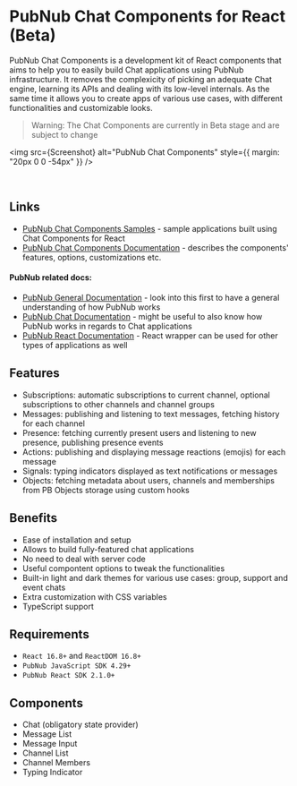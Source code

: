 
<Meta title="Introduction/About" />

# PubNub Chat Components for React (Beta)

PubNub Chat Components is a development kit of React components that aims to help you to easily build
Chat applications using PubNub infrastructure. It removes the complexicity of picking an adequate
Chat engine, learning its APIs and dealing with its low-level internals. As the same time it allows
you to create apps of various use cases, with different functionalities and customizable looks.

> Warning: The Chat Components are currently in Beta stage and are subject to change

<img src={Screenshot} alt="PubNub Chat Components" style={{ margin: "20px 0 0 -54px" }} />

<br />

## Links

- [PubNub Chat Components Samples](https://pubnub.github.io/react-chat-components/samples) - sample
  applications built using Chat Components for React
- [PubNub Chat Components Documentation](https://pubnub.github.io/react-chat-components/docs) - describes
  the components' features, options, customizations etc.

#### PubNub related docs:

- [PubNub General Documentation](https://www.pubnub.com/docs/platform/home) - look into this first to
  have a general understanding of how PubNub works
- [PubNub Chat Documentation](https://www.pubnub.com/docs/chat/overview) - might be useful to also
  know how PubNub works in regards to Chat applications
- [PubNub React Documentation](https://www.pubnub.com/docs/chat/react/setup) - React wrapper can
  be used for other types of applications as well

## Features

- Subscriptions: automatic subscriptions to current channel, optional subscriptions to other channels and channel groups
- Messages: publishing and listening to text messages, fetching history for each channel
- Presence: fetching currently present users and listening to new presence, publishing presence events
- Actions: publishing and displaying message reactions (emojis) for each message
- Signals: typing indicators displayed as text notifications or messages
- Objects: fetching metadata about users, channels and memberships from PB Objects storage using custom hooks

## Benefits

- Ease of installation and setup
- Allows to build fully-featured chat applications
- No need to deal with server code
- Useful compontent options to tweak the functionalities
- Built-in light and dark themes for various use cases: group, support and event chats
- Extra customization with CSS variables
- TypeScript support

## Requirements

- `React 16.8+` and `ReactDOM 16.8+`
- `PubNub JavaScript SDK 4.29+`
- `PubNub React SDK 2.1.0+`

## Components

- Chat (obligatory state provider)
- Message List
- Message Input
- Channel List
- Channel Members
- Typing Indicator

